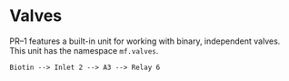 

# Valves

PR–1 features a built-in unit for working with binary, independent valves. This unit has the namespace `mf.valves`.

```
Biotin --> Inlet 2 --> A3 --> Relay 6
```
